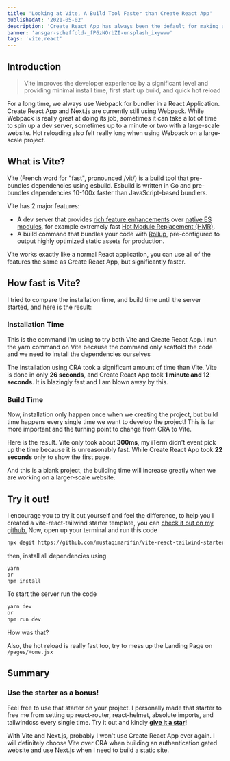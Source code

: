 ```yaml
---
title: 'Looking at Vite, A Build Tool Faster than Create React App'
publishedAt: '2021-05-02'
description: 'Create React App has always been the default for making a React Application, is there a faster way?'
banner: 'ansgar-scheffold-_fP6zNOrbZI-unsplash_ixywvw'
tags: 'vite,react'
---
```


## Introduction

> Vite improves the developer experience by a significant level and providing minimal install time, first start up build, and quick hot reload

For a long time, we always use Webpack for bundler in a React Application. Create React App and Next.js are currently still using Webpack. While Webpack is really great at doing its job, sometimes it can take a lot of time to spin up a dev server, sometimes up to a minute or two with a large-scale website. Hot reloading also felt really long when using Webpack on a large-scale project.

## What is Vite?

Vite (French word for "fast", pronounced /vit/) is a build tool that pre-bundles dependencies using esbuild. Esbuild is written in Go and pre-bundles dependencies 10-100x faster than JavaScript-based bundlers.

Vite has 2 major features:

- A dev server that provides [rich feature enhancements](https://vitejs.dev/guide/features.html) over [native ES modules](https://developer.mozilla.org/en-US/docs/Web/JavaScript/Guide/Modules), for example extremely fast [Hot Module Replacement (HMR)](https://vitejs.dev/guide/features.html#hot-module-replacement).
- A build command that bundles your code with [Rollup](https://rollupjs.org/), pre-configured to output highly optimized static assets for production.

Vite works exactly like a normal React application, you can use all of the features the same as Create React App, but significantly faster.

## How fast is Vite?

I tried to compare the installation time, and build time until the server started, and here is the result:

### Installation Time

<CloudinaryImg
  className='bg-gray-500'
  publicId='mstqmarfn/blogs/vite-cra/ss-1_ly7ujv.png'
  alt='Compare Installation'
  width={1296}
  height={387}
/>

This is the command I'm using to try both Vite and Create React App. I run the yarn command on Vite because the command only scaffold the code and we need to install the dependencies ourselves

<CloudinaryImg
  className='bg-gray-500'
  publicId='mstqmarfn/blogs/vite-cra/ss-2_wafn2f.png'
  alt='Compare Installation'
  width={1286}
  height={379}
/>

The Installation using CRA took a significant amount of time than Vite. Vite is done in only **26 seconds**, and Create React App took **1 minute and 12 seconds**. It is blazingly fast and I am blown away by this.

### Build Time

Now, installation only happen once when we creating the project, but build time happens every single time we want to develop the project! This is far more important and the turning point to change from CRA to Vite.

<CloudinaryImg
  className='bg-gray-500'
  publicId='mstqmarfn/blogs/vite-cra/ss-3_daoqv0.png'
  alt='Compare Build Time'
  width={1312}
  height={421}
/>

Here is the result. Vite only took about **300ms**, my iTerm didn't event pick up the time because it is unreasonably fast. While Create React App took **22 seconds** only to show the first page.

And this is a blank project, the building time will increase greatly when we are working on a larger-scale website.

## Try it out!

I encourage you to try it out yourself and feel the difference, to help you I created a vite-react-tailwind starter template, you can [check it out on my github.](https://github.com/mustaqimarifin/vite-react-tailwind-starter) Now, open up your terminal and run this code

```bash
npx degit https://github.com/mustaqimarifin/vite-react-tailwind-starter project-name
```

then, install all dependencies using

```bash
yarn
or
npm install
```

To start the server run the code

```bash
yarn dev
or
npm run dev
```

How was that?

Also, the hot reload is really fast too, try to mess up the Landing Page on `/pages/Home.jsx`

## Summary

### Use the starter as a bonus!

Feel free to use that starter on your project. I personally made that starter to free me from setting up react-router, react-helmet, absolute imports, and tailwindcss every single time. Try it out and kindly **[give it a star](https://github.com/mustaqimarifin/vite-react-tailwind-starter)!**

With Vite and Next.js, probably I won't use Create React App ever again. I will definitely choose Vite over CRA when building an authentication gated website and use Next.js when I need to build a static site.
